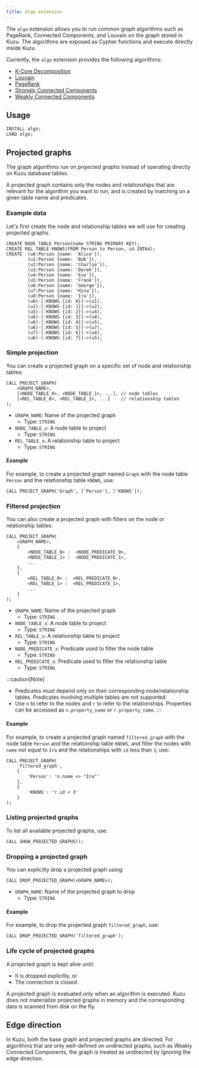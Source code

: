 ```yaml
---
title: Algo extension
---
```


The `algo` extension allows you to run common graph algorithms such as PageRank,
Connected Components, and Louvain on the graph stored in Kuzu. The algorithms are exposed as
Cypher functions and execute directly inside Kuzu.

Currently, the `algo` extension provides the following algorithms:
- [K-Core Decomposition](/extensions/algo/kcore)
- [Louvain](/extensions/algo/louvain)
- [PageRank](/extensions/algo/pagerank)
- [Strongly Connected Components](/extensions/algo/scc)
- [Weakly Connected Components](/extensions/algo/wcc)

## Usage

```cypher
INSTALL algo;
LOAD algo;
```

## Projected graphs

The graph algorithms run on _projected graphs_ instead of operating directly on Kuzu database tables.

A projected graph contains only the nodes and relationships that are relevant for
the algorithm you want to run, and is created by matching on a given table name and predicates. 

### Example data

Let's first create the node and relationship tables we will use for creating projected graphs.

```cypher
CREATE NODE TABLE Person(name STRING PRIMARY KEY);
CREATE REL TABLE KNOWS(FROM Person to Person, id INT64);
CREATE  (u0:Person {name: 'Alice'}),
        (u1:Person {name: 'Bob'}),
        (u2:Person {name: 'Charlie'}),
        (u3:Person {name: 'Derek'}),
        (u4:Person {name: 'Eve'}),
        (u5:Person {name: 'Frank'}),
        (u6:Person {name: 'George'}),
        (u7:Person {name: 'Hina'}),
        (u8:Person {name: 'Ira'}),
        (u0)-[:KNOWS {id: 0}]->(u1),
        (u1)-[:KNOWS {id: 1}]->(u2),
        (u5)-[:KNOWS {id: 2}]->(u4),
        (u6)-[:KNOWS {id: 3}]->(u4),
        (u6)-[:KNOWS {id: 4}]->(u5),
        (u6)-[:KNOWS {id: 5}]->(u7),
        (u7)-[:KNOWS {id: 6}]->(u4),
        (u6)-[:KNOWS {id: 7}]->(u5);
```

### Simple projection

You can create a projected graph on a specific set of node and relationship tables:

```cypher
CALL PROJECT_GRAPH(
    <GRAPH_NAME>,
    [<NODE_TABLE_0>, <NODE_TABLE_1>, ...], // node tables
    [<REL_TABLE_0>, <REL_TABLE_1>, ...]    // relationship tables
);
```
- `GRAPH_NAME`: Name of the projected graph
    - Type: `STRING`
- `NODE_TABLE_x`: A node table to project
    - Type: `STRING`
- `REL_TABLE_x`: A relationship table to project
    - Type: `STRING`

#### Example

For example, to create a projected graph named `Graph` with the node table `Person` and the relationship table `KNOWS`, use:

```cypher
CALL PROJECT_GRAPH('Graph', ['Person'], ['KNOWS']);
```

### Filtered projection

You can also create a projected graph with filters on the node or relationship tables:

```cypher
CALL PROJECT_GRAPH(
    <GRAPH_NAME>,
    {
        <NODE_TABLE_0> :  <NODE_PREDICATE_0>,
        <NODE_TABLE_1> :  <NODE_PREDICATE_1>,
        ...
    },
    {
        <REL_TABLE_0> :  <REL_PREDICATE_0>,
        <REL_TABLE_1> :  <REL_PREDICATE_1>,
        ...
    }
);
```

- `GRAPH_NAME`: Name of the projected graph
    - Type: `STRING`
- `NODE_TABLE_x`: A node table to project
    - Type: `STRING`
- `REL_TABLE_x`: A relationship table to project
    - Type: `STRING`
- `NODE_PREDICATE_x`: Predicate used to filter the node table
    - Type: `STRING`
- `REL_PREDICATE_x`: Predicate used to filter the relationship table
    - Type: `STRING`

:::caution[Note]
- Predicates must depend only on their corresponding node/relationship tables. Predicates involving multiple tables are not supported.
- Use `n` to refer to the nodes and `r` to refer to the relationships. Properties can be accessed as `n.property_name` or `r.property_name`.
:::

#### Example

For example, to create a projected graph named `filtered_graph` with the node table `Person` and the relationship table `KNOWS`, and filter the nodes with `name` not equal to `Ira` and the relationships with `id` less than `3`, use:

```cypher
CALL PROJECT_GRAPH(
    'filtered_graph',
    {
        'Person': 'n.name <> "Ira"'
    },
    {
        'KNOWS': 'r.id < 3'
    }
);
```

### Listing projected graphs

To list all available projected graphs, use:

```cypher
CALL SHOW_PROJECTED_GRAPHS();
```

### Dropping a projected graph

You can explicitly drop a projected graph using:

```cypher
CALL DROP_PROJECTED_GRAPH(<GRAPH_NAME>);
```

- `GRAPH_NAME`: Name of the projected graph to drop
    - Type: `STRING`

#### Example

For example, to drop the projected graph `filtered_graph`, use:

```cypher
CALL DROP_PROJECTED_GRAPH('filtered_graph');
```

### Life cycle of projected graphs

A projected graph is kept alive until:
- It is dropped explicitly, or
- The connection is closed.

A projected graph is evaluated _only_ when an algorithm is executed.
Kuzu does not materialize projected graphs in memory and the corresponding data
is scanned from disk on the fly.

## Edge direction

In Kuzu, both the base graph and projected graphs are directed. For algorithms that are only
well-defined on undirected graphs, such as Weakly Connected Components,
the graph is treated as undirected by ignoring the edge direction.
